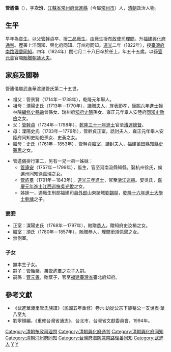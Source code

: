 '''管遹儀'''（{{bd|1770年|11月4日|1824年|9月20日|catIdx=G管}}），字'''次汾'''，[[江蘇省|江蘇省]][[常州府|常州府]][[武進縣|武進縣]]（今屬[[常州市|常州市]]）人，[[清朝|清朝]]政治人物。

==生平==
早年為[[貢生|貢生]]。以父[[管幹貞|管幹貞]]卒，授[[二品廕生|二品廕生]]。由廕生授[[布政使司|布政使司]][[理問|理問]]。升[[福建|福建]][[興化府|興化府]][[通判|通判]]。歷署上洋同知、興化府同知、汀州府同知。[[道光|道光]]二年（1822年），授[[臺灣府|臺灣府]][[臺灣府海防兼南路理番同知|南路理番同知]]。四年（1824年）閏七月二十八日卒於任上，年五十五歲。以孫[[管元善|管元善]]官職[[貤贈|貤贈]][[朝議大夫|朝議大夫]]。

{{start box}}
{{s-before|[[蓋方泌|蓋方泌]]}}
{{s-title|[[臺灣府海防兼南路理番同知|臺灣府海防兼南路理番同知]]|1822年上任}}
{{s-after|[[杜紹祁|杜紹祁]]}}
{{end box}}

==家庭及關聯==
管遹儀屬武進華渡里管氏第二十五世。
*祖父：管景賢（1714年－1738年），乾隆元年舉人。
*祖母：溧陽史氏（1713年－1770年），誥贈[[夫人_(位号)|夫人]]，旌表節孝，[[Template:康熙六年丁未科殿試金榜|康熙六年進士]]翰林院[[編修|編修]][[史鶴齡|史鶴齡]]曾孫女、瑞州府[[知府|知府]][[史隨|史隨]]孫女、雍正元年舉人安陸府[[同知|同知]][[史貽儉|史貽儉]]之女。
*父：[[管幹貞|管幹貞]]（1734年－1798年），[[Template:乾隆三十一年丙戌科殿試金榜|乾隆三十一年進士]]官至[[漕運總督|漕運總督]]。
*母：溧陽史氏（1733年－1776年），管幹貞正室，誥封夫人，雍正元年舉人安陸府同知史貽儉孫女、史蒼之女。
*繼母：史氏（1761年－1853年），管幹貞繼室，誥封夫人，福建莆田縣知縣[[史覲思|史覲思]]之女。

*管遹儀排行第二，另有一兄一弟一姊妹：
**[[管遹安|管遹安]]（1757年－1799年），監生，官至河南汲縣知縣。娶杭州徐氏，候選州同知徐嘉瑞之女。
**[[管遹羣|管遹羣]]（1791年－1843年），[[Template:道光三年癸未科殿試金榜|道光三年進士]]，官至[[浙江巡撫|浙江巡撫]]。娶吳氏，[[Template:嘉慶元年丙辰科殿試金榜|嘉慶元年進士]][[江西巡撫|江西巡撫]][[吳光悅|吳光悅]]之女。
**姊妹一，適廕生刑部福建司[[員外郎|員外郎]]山東諸城[[劉錫朋|劉錫朋]]，[[Template:乾隆十六年辛未科殿試金榜|乾隆十六年進士]][[大學士|大學士]][[劉墉_(清朝)|劉墉]]之子。

===妻妾===
*正室：溧陽史氏（1768年－1797年），貤贈[[恭人|恭人]]，贈知府史汝楫之女。
*繼室：須氏（1780年－1857年），貤贈恭人，理問銜須佩聲之女。
*無側室。

===子女===
*無本生子女。
*嗣子：管貽棻，弟[[管遹羣|管遹羣]]之次子入嗣。
*嗣孫：[[管元善|管元善]]，貽棻子，官至[[福建臺灣省|福建臺灣省]]臺北府知府。

==參考文獻==
*《武進華渡里管氏族譜》（民國五年重修）卷六·幼從公宗下靜菴公一支世表·葉八至九
*劉寧顏編，《重修台灣省通志》，台北市，台灣省文獻委員會，1994年。

{{武進華渡里管氏}}
[[Category:清朝布政司理問|Category:清朝布政司理問]]
[[Category:清朝興化府通判|Category:清朝興化府通判]]
[[Category:清朝興化府同知|Category:清朝興化府同知]]
[[Category:清朝汀州府同知|Category:清朝汀州府同知]]
[[Category:台灣府海防兼南路理番同知|Category:台灣府海防兼南路理番同知]]
[[Category:武進人|Category:武進人]]
[[Category:管姓|Y]]
[[Category:武進華渡里管氏|Y]]